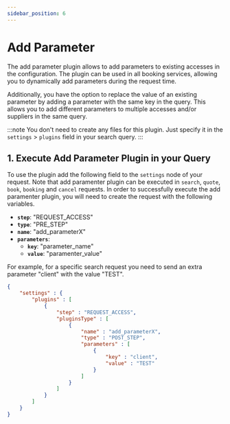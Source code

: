 ```yaml
---
sidebar_position: 6
---
```


# Add Parameter

The add parameter plugin allows to add parameters to existing accesses in the configuration. The plugin can be used in all booking services, allowing you to dynamically add parameters during the request time.

Additionally, you have the option to replace the value of an existing parameter by adding a parameter with the same key in the query. This allows you to add different parameters to multiple accesses and/or suppliers in the same query.

:::note
You don't need to create any files for this plugin. Just specify it in the `settings` > `plugins` field in your search query.
:::

## 1. Execute Add Parameter Plugin in your Query

To use the plugin add the following field to the `settings` node of your request. Note that add paramenter plugin can be executed in `search`, `quote`, `book`, `booking` and `cancel` requests. In order to successfully execute the add paramenter plugin, you will need to create the request with the following variables.

* **`step`**: "REQUEST_ACCESS"
* **`type`**: "PRE_STEP"
* **`name`**: "add_parameterX"
* **`parameters`**:
	* **`key`**: "parameter_name"
	* **`value`**: "paramenter_value"

For example, for a specific search request you need to send an extra parameter "client" with the value "TEST".

```json
{
    "settings" : {
        "plugins" : [
            {
                "step" : "REQUEST_ACCESS",
                "pluginsType" : [
                    {
                        "name" : "add_parameterX",
                        "type" : "POST_STEP",
                        "parameters" : [
                            {
                                "key" : "client",
                                "value" : "TEST"
                            }
                        ]
                    }
                ]
            }
        ]
    }
}
```
